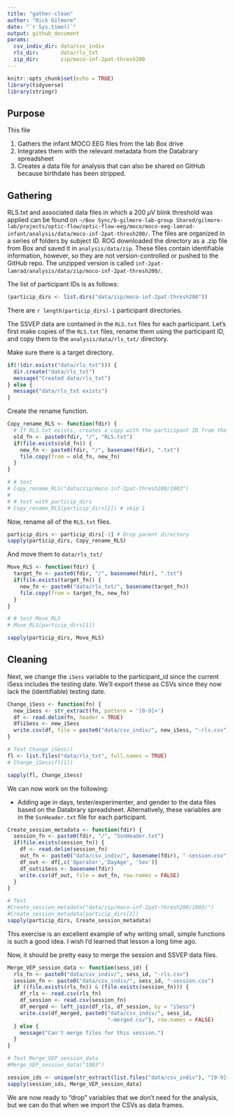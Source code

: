```yaml
---
title: "gather-clean"
author: "Rick Gilmore"
date: "`r Sys.time()`"
output: github_document
params:
  csv_indiv_dir: data/csv_indiv
  rls_dir:       data/rls_txt
  zip_dir:       zip/moco-inf-2pat-thresh200
---
```


```r
knitr::opts_chunk$set(echo = TRUE)
library(tidyverse)
library(stringr)
```

## Purpose

This file 

1. Gathers the infant MOCO EEG files from the lab Box drive
2. Integrates them with the relevant metadata from the Databrary spreadsheet
3. Creates a data file for analysis that can also be shared on GitHub because birthdate has been stripped.

## Gathering

RLS.txt and associated data files in which a 200 $\mu$V blink threshold was applied can be found on `~/Box Sync/b-gilmore-lab-group Shared/gilmore-lab/projects/optic-flow/optic-flow-eeg/moco/moco-eeg-lamrad-infant/analysis/data/moco-inf-2pat-thresh200/`. The files are organized in a series of folders by subject ID. ROG downloaded the directory as a .zip file from Box and saved it in `analysis/data/zip`. These files contain identifiable information, however, so they are not version-controlled or pushed to the GitHub repo. The unzipped version is called `inf-2pat-lamrad/analysis/data/zip/moco-inf-2pat-thresh200/`.

The list of participant IDs is as follows:

```r
(particip_dirs <- list.dirs("data/zip/moco-inf-2pat-thresh200"))
```

There are `r length(particip_dirs)-1` participant directories.

The SSVEP data are contained in the `RLS.txt` files for each participant. Let's first make copies of the `RLS.txt` files, rename them using the participant ID, and copy them to the `analysis/data/rls_txt/` directory.

Make sure there is a target directory.

```r
if(!(dir.exists("data/rls_txt"))) {
  dir.create("data/rls_txt")
  message("Created data/rls_txt")
} else {
  message("data/rls_txt exists")
}
```

Create the rename function.

```r
Copy_rename_RLS <- function(fdir) {
  # If RLS.txt exists, creates a copy with the participant ID from the fdir
  old_fn <- paste0(fdir, "/", "RLS.txt")
  if(file.exists(old_fn)) {
    new_fn <- paste0(fdir, "/", basename(fdir), ".txt")
    file.copy(from = old_fn, new_fn)
  }
}

# # test
# Copy_rename_RLS("data/zip/moco-inf-2pat-thresh200/1003")
# 
# # test with particip_dirs
# Copy_rename_RLS(particip_dirs[2]) # skip 1
```

Now, rename all of the `RLS.txt` files.

```r
particip_dirs <- particip_dirs[-1] # Drop parent directory
sapply(particip_dirs, Copy_rename_RLS)
```

And move them to `data/rls_txt/`

```r
Move_RLS <- function(fdir) {
  target_fn <- paste0(fdir, "/", basename(fdir), ".txt")
  if(file.exists(target_fn)) {
    new_fn <- paste0("data/rls_txt/", basename(target_fn))
    file.copy(from = target_fn, new_fn)
  }
}

# # test Move_RLS
# Move_RLS(particip_dirs[1])

sapply(particip_dirs, Move_RLS)
```

## Cleaning

Next, we change the `iSess` variable to the participant_id since the current iSess includes the testing date. We'll export these as CSVs since they now lack the (identifiable) testing date.

```r
Change_iSess <- function(fn) {
  new_iSess <- str_extract(fn, pattern = '[0-9]+')
  df <- read.delim(fn, header = TRUE)
  df$iSess <- new_iSess
  write.csv(df, file = paste0("data/csv_indiv/", new_iSess, "-rls.csv"), row.names = FALSE)
}

# Test Change_iSess()
fl <- list.files("data/rls_txt", full.names = TRUE)
# Change_iSess(fl[1])

sapply(fl, Change_iSess)
```

We can now work on the following:

- Adding age in days, tester/experimenter, and gender to the data files based on the Databrary spreadsheet. Alternatively, these variables are in the `SsnHeader.txt` file for each participant. 

```r
Create_session_metadata <- function(fdir) {
  session_fn <- paste0(fdir, "/", "SsnHeader.txt")
  if(file.exists(session_fn)) {
    df <- read.delim(session_fn)
    out_fn <- paste0("data/csv_indiv/", basename(fdir), "-session.csv")
    df_out <- df[,c('Operator','DayAge', 'Sex')]
    df_out$iSess <- basename(fdir)
    write.csv(df_out, file = out_fn, row.names = FALSE)
  }
}

# Test
#Create_session_metadata("data/zip/moco-inf-2pat-thresh200/1003/")
#Create_session_metadata(particip_dirs[2])
sapply(particip_dirs, Create_session_metadata)
```

This exercise is an excellent example of why writing small, simple functions is such a good idea. I wish I'd learned that lesson a long time ago.

Now, it should be pretty easy to merge the session and SSVEP data files.

```r
Merge_VEP_session_data <- function(sess_id) {
  rls_fn <- paste0("data/csv_indiv/", sess_id, "-rls.csv")
  session_fn <- paste0("data/csv_indiv/", sess_id, "-session.csv")
  if ((file.exists(rls_fn)) & (file.exists(session_fn))) {
    df_rls <- read.csv(rls_fn)
    df_session <- read.csv(session_fn)
    df_merged <- left_join(df_rls, df_session, by = "iSess")
    write.csv(df_merged, paste0("data/csv_indiv/", sess_id, 
                                "-merged.csv"), row.names = FALSE)
  } else {
    message("Can't merge files for this session.")
  }
}

# Test Merge_VEP_session_data
#Merge_VEP_session_data("1003")

session_ids <- unique(str_extract(list.files("data/csv_indiv"), "[0-9]+"))
sapply(session_ids, Merge_VEP_session_data)
```

We are now ready to "drop" variables that we don't need for the analysis, but we can do that when we import the CSVs as data frames.